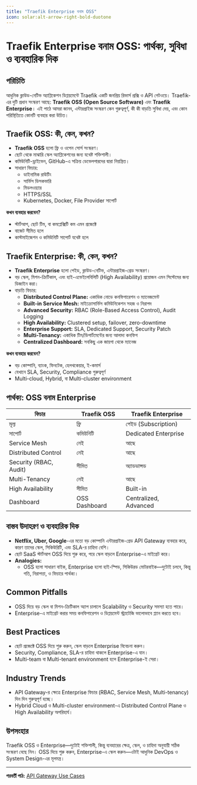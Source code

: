 ```yaml
---
title: "Traefik Enterprise বনাম OSS"
icon: solar:alt-arrow-right-bold-duotone
---
```


# Traefik Enterprise বনাম OSS: পার্থক্য, সুবিধা ও ব্যবহারিক দিক

## পরিচিতি

আধুনিক ক্লাউড-নেটিভ অ্যাপ্লিকেশন ডিপ্লয়মেন্টে Traefik একটি জনপ্রিয় রিভার্স প্রক্সি ও API গেটওয়ে। Traefik-এর দুটি প্রধান সংস্করণ আছে: **Traefik OSS (Open Source Software)** এবং **Traefik Enterprise**। এই পাঠে আমরা জানব, এন্টারপ্রাইজ সংস্করণ কেন গুরুত্বপূর্ণ, কী কী বাড়তি সুবিধা দেয়, এবং কোন পরিস্থিতিতে কোনটি ব্যবহার করা উচিত।

## Traefik OSS: কী, কেন, কখন?

- **Traefik OSS** হলো ফ্রি ও ওপেন সোর্স সংস্করণ।
- ছোট থেকে মাঝারি স্কেল অ্যাপ্লিকেশনের জন্য যথেষ্ট শক্তিশালী।
- কমিউনিটি-ড্রাইভেন, GitHub-এ সক্রিয় ডেভেলপারদের দ্বারা নিয়ন্ত্রিত।
- সাধারণ ফিচার:
  - ডাইনামিক রাউটিং
  - সার্ভিস ডিসকভারি
  - মিডলওয়্যার
  - HTTPS/SSL
  - Kubernetes, Docker, File Provider সাপোর্ট

**কখন ব্যবহার করবেন?**
- স্টার্টআপ, ছোট টিম, বা কমপ্লেক্সিটি কম এমন প্রজেক্টে
- বাজেট সীমিত হলে
- কাস্টমাইজেশন ও কমিউনিটি সাপোর্ট যথেষ্ট হলে

## Traefik Enterprise: কী, কেন, কখন?

- **Traefik Enterprise** হলো পেইড, ক্লাউড-নেটিভ, এন্টারপ্রাইজ-গ্রেড সংস্করণ।
- বড় স্কেল, মিশন-ক্রিটিকাল, এবং হাই-এভেইলেবিলিটি (High Availability) প্রয়োজন এমন সিস্টেমের জন্য ডিজাইন করা।
- বাড়তি ফিচার:
  - **Distributed Control Plane:** একাধিক নোডে কনফিগারেশন ও ম্যানেজমেন্ট
  - **Built-in Service Mesh:** মাইক্রোসার্ভিস কমিউনিকেশন সহজ ও নিরাপদ
  - **Advanced Security:** RBAC (Role-Based Access Control), Audit Logging
  - **High Availability:** Clustered setup, failover, zero-downtime
  - **Enterprise Support:** SLA, Dedicated Support, Security Patch
  - **Multi-Tenancy:** একাধিক টিম/ডিপার্টমেন্টের জন্য আলাদা কনফিগ
  - **Centralized Dashboard:** সবকিছু এক জায়গা থেকে ম্যানেজ

**কখন ব্যবহার করবেন?**
- বড় কোম্পানি, ব্যাংক, ফিনটেক, হেলথকেয়ার, ই-কমার্স
- যেখানে SLA, Security, Compliance গুরুত্বপূর্ণ
- Multi-cloud, Hybrid, বা Multi-cluster environment

## পার্থক্য: OSS বনাম Enterprise

| ফিচার                | Traefik OSS         | Traefik Enterprise        |
|----------------------|---------------------|---------------------------|
| মূল্য                | ফ্রি                 | পেইড (Subscription)      |
| সাপোর্ট              | কমিউনিটি            | Dedicated Enterprise      |
| Service Mesh         | নেই                 | আছে                      |
| Distributed Control  | নেই                 | আছে                      |
| Security (RBAC, Audit)| সীমিত              | অ্যাডভান্সড              |
| Multi-Tenancy        | নেই                 | আছে                      |
| High Availability    | সীমিত               | Built-in                 |
| Dashboard            | OSS Dashboard       | Centralized, Advanced     |

## বাস্তব উদাহরণ ও ব্যবহারিক দিক

- **Netflix, Uber, Google**-এর মতো বড় কোম্পানি এন্টারপ্রাইজ-গ্রেড API Gateway ব্যবহার করে, কারণ তাদের স্কেল, সিকিউরিটি, এবং SLA-র চাহিদা বেশি।
- ছোট SaaS স্টার্টআপ OSS দিয়ে শুরু করে, পরে স্কেল বাড়লে Enterprise-এ মাইগ্রেট করে।
- **Analogies:**
  - OSS হলো সাধারণ বাইক, Enterprise হলো হাই-স্পিড, সিকিউরড মোটরবাইক—দুটোই চলবে, কিন্তু গতি, নিরাপত্তা, ও ফিচারে পার্থক্য।

## Common Pitfalls

- OSS দিয়ে বড় স্কেল বা মিশন-ক্রিটিকাল অ্যাপ চালালে Scalability ও Security সমস্যা হতে পারে।
- Enterprise-এ মাইগ্রেট করার সময় কনফিগারেশন ও ডিপ্লয়মেন্ট স্ট্র্যাটেজি ভালোভাবে প্ল্যান করতে হবে।

## Best Practices

- ছোট প্রজেক্টে OSS দিয়ে শুরু করুন, স্কেল বাড়লে Enterprise বিবেচনা করুন।
- Security, Compliance, SLA-র চাহিদা থাকলে Enterprise-এ যান।
- Multi-team বা Multi-tenant environment হলে Enterprise-ই সেরা।

## Industry Trends

- API Gateway-র ক্ষেত্রে Enterprise ফিচার (RBAC, Service Mesh, Multi-tenancy) দিন দিন গুরুত্বপূর্ণ হচ্ছে।
- Hybrid Cloud ও Multi-cluster environment-এ Distributed Control Plane ও High Availability অপরিহার্য।

## উপসংহার

Traefik OSS ও Enterprise—দুটোই শক্তিশালী, কিন্তু ব্যবহারের ক্ষেত্র, স্কেল, ও চাহিদা অনুযায়ী সঠিক সংস্করণ বেছে নিন। OSS দিয়ে শুরু করুন, Enterprise-এ স্কেল করুন—এটাই আধুনিক DevOps ও System Design-এর মূলমন্ত্র।

---

**পরবর্তী পাঠ:** [API Gateway Use Cases](/traefik/api-gateway)
